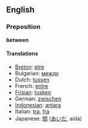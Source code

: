 ==English==
=== Preposition ===
'''between'''

====Translations====
*[[Breton]]: [[etre]]
*Bulgarian: [[между]]
*Dutch: [[tussen]]
*French: [[entre]]
*[[Frisian]]: [[tusken]]
*German: [[zwischen]]
*[[Indonesian]]: [[antara]]
*Italian: [[tra]], [[fra]]
*Japanese: [[間]] ([[あいだ]], aida)
